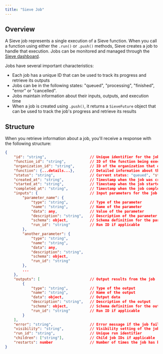 ```yaml
---
title: "Sieve Job"
---
```


## Overview

A Sieve job represents a single execution of a Sieve function. When you call a function using either the `.run()` or `.push()` methods, Sieve creates a job to handle that execution. Jobs can be monitored and managed through the [Sieve dashboard](https://www.sievedata.com/dashboard).

Jobs have several important characteristics:

- Each job has a unique ID that can be used to track its progress and retrieve its outputs
- Jobs can be in the following states: "queued", "processing", "finished", "error" or "cancelled".
- Jobs maintain information about their inputs, outputs, and execution time
- When a job is created using `.push()`, it returns a `SieveFuture` object that can be used to track the job's progress and retrieve its results

## Structure

When you retrieve information about a job, you'll receive a response with the following structure:

```json
{
    "id": "string",                    // Unique identifier for the job
    "function_id": "string",           // ID of the function being executed
    "organization_id": "string",       // ID of the organization that owns the job
    "function": {...details...},       // Detailed information about the function
    "status": "string",                // Current status: "queued", "started", "finished", or "error"
    "created_at": "string",            // Timestamp when the job was created
    "started_at": "string",            // Timestamp when the job started
    "completed_at": "string",          // Timestamp when the job completed
    "inputs": {                        // Input parameters for the job
        "parameter_name": {
            "type": "string",          // Type of the parameter
            "name": "string",          // Name of the parameter
            "data": any,               // Value of the parameter
            "description": "string",   // Description of the parameter
            "schema": object,          // Schema definition for the parameter
            "run_id": "string"         // Run ID if applicable
        },
        "another_parameter": {
            "type": "string",
            "name": "string",
            "data": any,
            "description": "string",
            "schema": object,
            "run_id": "string"
        },
        ...
    },
    "outputs": [                       // Output results from the job
        {
            "type": "string",          // Type of the output
            "name": "string",          // Name of the output
            "data": object,            // Output data
            "description": "string",   // Description of the output
            "schema": object,          // Schema definition for the output
            "run_id": "string"         // Run ID if applicable
        }
    ],
    "error": "string",                 // Error message if the job failed
    "visibility": "string",            // Visibility setting of the job
    "run_id": "string",                // Unique run identifier
    "children": ["string"],            // Child job IDs if applicable
    "restarts": number                 // Number of times the job has been restarted
}
```
